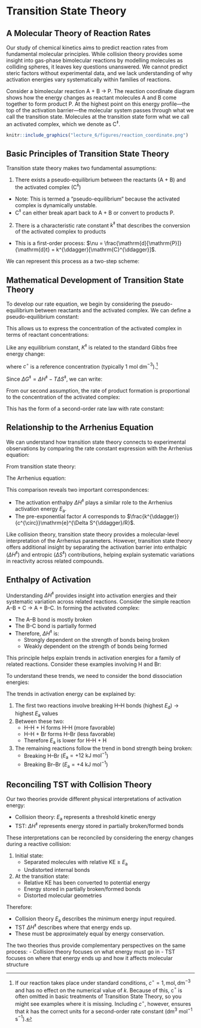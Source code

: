 # Transition State Theory {#lecture6}

## A Molecular Theory of Reaction Rates {#sec:intro}

Our study of chemical kinetics aims to predict reaction rates from fundamental molecular principles. While collision theory provides some insight into gas-phase bimolecular reactions by modelling molecules as colliding spheres, it leaves key questions unanswered. We cannot predict steric factors without experimental data, and we lack understanding of why activation energies vary systematically within families of reactions.

Consider a bimolecular reaction A + B → P. The reaction coordinate diagram shows how the energy changes as reactant molecules A and B come together to form product P. At the highest point on this energy profile—the top of the activation barrier—the molecular system passes through what we call the transition state. Molecules at the transition state form what we call an activated complex, which we denote as C$^\ddagger$.

```r
knitr::include_graphics("lecture_6/figures/reaction_coordinate.png")
```

## Basic Principles of Transition State Theory {#sec:tst-principles}

Transition state theory makes two fundamental assumptions:

1. There exists a pseudo-equilibrium between the reactants (A + B) and the activated complex (C$^{\ddagger}$)
  - Note: This is termed a "pseudo-equilibrium" because the activated complex is dynamically unstable.
  - C$^{\ddagger}$ can either break apart back to A + B or convert to products P.
2. There is a characteristic rate constant $k^{\ddagger}$ that describes the conversion of the activated complex to products
  - This is a first-order process: $\nu = \frac{\mathrm{d}[\mathrm{P}]}{\mathrm{d}t} = k^{\ddagger}[\mathrm{C}^{\ddagger}]$.

We can represent this process as a two-step scheme:
\begin{equation}
\mathrm{A} + \mathrm{B} \rightleftharpoons \mathrm{C}^{\ddagger} \xrightarrow{k^{\ddagger}} \mathrm{P}
(#eq:tst-scheme)
\end{equation}

## Mathematical Development of Transition State Theory {#sec:tst-math}

To develop our rate equation, we begin by considering the pseudo-equilibrium between reactants and the activated complex. We can define a pseudo-equilibrium constant:

\begin{equation}
K^{\ddagger} = \frac{[\mathrm{C}^{\ddagger}]}{[\mathrm{A}][\mathrm{B}]}
(\#eq:equilibrium-constant)
\end{equation}

This allows us to express the concentration of the activated complex in terms of reactant concentrations:

\begin{equation}
[\mathrm{C}^{\ddagger}] = K^{\ddagger}[\mathrm{A}][\mathrm{B}]
(\#eq:activated-complex-conc)
\end{equation}

Like any equilibrium constant, $K^{\ddagger}$ is related to the standard Gibbs free energy change:

\begin{equation}
\Delta G^{\ddagger} = -RT\ln(K^{\ddagger}c^{\circ})
(#eq:gibbs-activation)
\end{equation}

where $c^{\circ}$ is a reference concentration (typically 1 mol dm$^{-3}$).^[If our reaction takes place under standard conditions, $c^\circ=1,\mathrm{mol},\mathrm{dm}^{-3}$ and has no effect on the numerical value of $k$. Because of this, c$^\circ$ is often omitted in basic treatments of Transition State Theory, so you might see examples where it is missing. Including $c^\circ$, however, ensures that $k$ has the correct units for a second-order rate constant (dm$^3$ mol$^{-1}$ s$^{-1}$).]

Since $\Delta G^{\ddagger} = \Delta H^{\ddagger} - T\Delta S^{\ddagger}$, we can write:

\begin{equation}
K^{\ddagger} = \frac{1}{c^{\circ}}\mathrm{e}^{-\Delta G^{\ddagger}/RT} = \frac{1}{c^{\circ}}\mathrm{e}^{-\Delta H^{\ddagger}/RT}\mathrm{e}^{\Delta S^{\ddagger}/R}
(\#eq:equilibrium-constant-expanded)
\end{equation}

From our second assumption, the rate of product formation is proportional to the concentration of the activated complex:

\begin{equation}
\nu = k^{\ddagger}[\mathrm{C}^{\ddagger}] = \frac{k^{\ddagger}}{c^{\circ}}[\mathrm{A}][\mathrm{B}]\mathrm{e}^{\Delta S^{\ddagger}/R}\mathrm{e}^{-\Delta H^{\ddagger}/RT}
(\#eq:tst-rate)
\end{equation}

This has the form of a second-order rate law with rate constant:

\begin{equation}
k = \frac{k^{\ddagger}}{c^{\circ}}\mathrm{e}^{\Delta S^{\ddagger}/R}\mathrm{e}^{-\Delta H^{\ddagger}/RT}
(\#eq:tst-rate-constant)
\end{equation}

## Relationship to the Arrhenius Equation {#sec:tst-arrhenius}

We can understand how transition state theory connects to experimental observations by comparing the rate constant expression with the Arrhenius equation:

From transition state theory:
\begin{equation}
k = \frac{k^{\ddagger}}{c^{\circ}}\mathrm{e}^{\Delta S^{\ddagger}/R}\mathrm{e}^{-\Delta H^{\ddagger}/RT}
(#eq:tst-k)
\end{equation}

The Arrhenius equation:
\begin{equation}
k = A\mathrm{e}^{-E_\mathrm{a}/RT}
(#eq:arrhenius)
\end{equation}

This comparison reveals two important correspondences:

- The activation enthalpy $\Delta H^{\ddagger}$ plays a similar role to the Arrhenius activation energy $E_\mathrm{a}$.
- The pre-exponential factor $A$ corresponds to $\frac{k^{\ddagger}}{c^{\circ}}\mathrm{e}^{\Delta S^{\ddagger}/R}$.

Like collision theory, transition state theory provides a molecular-level interpretation of the Arrhenius parameters. However, transition state theory offers additional insight by separating the activation barrier into enthalpic ($\Delta H^{\ddagger}$) and entropic ($\Delta S^{\ddagger}$) contributions, helping explain systematic variations in reactivity across related compounds.

## Enthalpy of Activation {#sec:enthalpy-activation}

Understanding $\Delta H^{\ddagger}$ provides insight into activation energies and their systematic variation across related reactions. Consider the simple reaction A–B + C → A + B–C. In forming the activated complex:

- The A–B bond is mostly broken
- The B–C bond is partially formed
- Therefore, $\Delta H^{\ddagger}$ is:
  - Strongly dependent on the strength of bonds being broken
  - Weakly dependent on the strength of bonds being formed

This principle helps explain trends in activation energies for a family of related reactions. Consider these examples involving H and Br:

\begin{align*}
\mathrm{H–H} + \mathrm{H} &\longrightarrow \mathrm{H} + \mathrm{H–H} & E_\mathrm{a} &= +39~\mathrm{kJ~mol^{-1}} \\
\mathrm{H–H} + \mathrm{Br} &\longrightarrow \mathrm{H} + \mathrm{H–Br} & E_\mathrm{a} &= +82~\mathrm{kJ~mol^{-1}} \\
\mathrm{Br–H} + \mathrm{H} &\longrightarrow \mathrm{Br} + \mathrm{H–H} & E_\mathrm{a} &= +12~\mathrm{kJ~mol^{-1}} \\
\mathrm{Br–Br} + \mathrm{H} &\longrightarrow \mathrm{Br} + \mathrm{Br–H} & E_\mathrm{a} &= +4~\mathrm{kJ~mol^{-1}}
\end{align*}

To understand these trends, we need to consider the bond dissociation energies:

\begin{align*}
\mathrm{H–H}: & ~E_\mathrm{d} = +436~\mathrm{kJ~mol^{-1}} \\
\mathrm{H–Br}: & ~E_\mathrm{d} = +366~\mathrm{kJ~mol^{-1}} \\
\mathrm{Br–Br}: & ~E_\mathrm{d} = +193~\mathrm{kJ~mol^{-1}}
\end{align*}

The trends in activation energy can be explained by:

1. The first two reactions involve breaking H–H bonds (highest $E_\mathrm{d}$) → highest $E_\mathrm{a}$ values
2. Between these two:
   - H–H + H forms H–H (more favorable)
   - H–H + Br forms H–Br (less favorable)
   - Therefore $E_\mathrm{a}$ is lower for H–H + H

3. The remaining reactions follow the trend in bond strength being broken:
   - Breaking H–Br ($E_\mathrm{a} = +12~\mathrm{kJ~mol^{-1}}$)
   - Breaking Br–Br ($E_\mathrm{a} = +4~\mathrm{kJ~mol^{-1}}$)

## Reconciling TST with Collision Theory {#sec:tst-collision}

Our two theories provide different physical interpretations of activation energy:

- Collision theory: $E_\mathrm{a}$ represents a threshold kinetic energy
- TST: $\Delta H^{\ddagger}$ represents energy stored in partially broken/formed bonds

These interpretations can be reconciled by considering the energy changes during a reactive collision:

1. Initial state:
   - Separated molecules with relative KE ≥ $E_\mathrm{a}$
   - Undistorted internal bonds

2. At the transition state:
   - Relative KE has been converted to potential energy
   - Energy stored in partially broken/formed bonds
   - Distorted molecular geometries

Therefore:

- Collision theory $E_\mathrm{a}$ describes the minimum energy input required.
- TST $\Delta H^{\ddagger}$ describes where that energy ends up.
- These must be approximately equal by energy conservation.

The two theories thus provide complementary perspectives on the same process:
- Collision theory focuses on what energy must go in
- TST focuses on where that energy ends up and how it affects molecular structure
